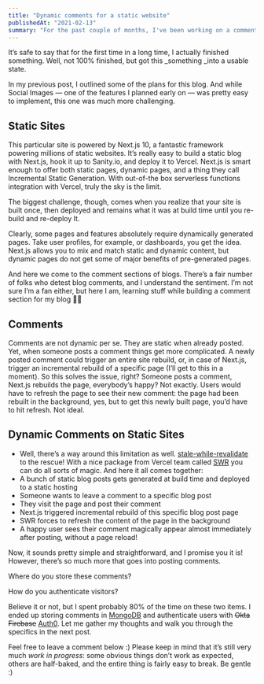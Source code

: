 ```yaml
---
title: "Dynamic comments for a static website"
publishedAt: "2021-02-13"
summary: "For the past couple of months, I've been working on a comment feature for this blog. Now that it's almost finished, I invite you to check it out along with some implementation details."
---
```


It’s safe to say that for the first time in a long time, I actually finished something. Well, not 100% finished, but got this _something _into a usable state. 

In my previous post, I outlined some of the plans for this blog. And while Social Images — one of the features I planned early on — was pretty easy to implement, this  one was much more challenging.

## Static Sites

This particular site is powered by Next.js 10, a fantastic framework powering millions of static websites. It’s really easy to build a static blog with Next.js, hook it up to Sanity.io, and deploy it to Vercel. Next.js is smart enough to offer both static pages, dynamic pages, and a thing they call Incremental Static Generation. With out-of-the box serverless functions integration with Vercel, truly the sky is the limit. 

The biggest challenge, though, comes when you realize that your site is built once, then deployed and remains what it was at build time until you re-build and re-deploy It.

Clearly, some pages and features absolutely require dynamically generated pages. Take user profiles, for example, or dashboards, you get the idea. Next.js allows you to mix and match static and dynamic content, but dynamic pages do not get some of major benefits of pre-generated pages. 

And here we come to the comment sections of blogs. There’s a fair number of folks who detest blog comments, and I understand the sentiment. I’m not sure I’m a fan either, but here I am, learning stuff while building a comment section for my blog 🤷‍♂️

## Comments

Comments are not dynamic per se. They are static when already posted. Yet, when someone posts a comment things get more complicated. A newly posted comment could trigger an entire site rebuild, or, in case of Next.js, trigger an incremental rebuild of a specific page (I’ll get to this in a moment). So this solves the issue, right? Someone posts a comment, Next.js rebuilds the page, everybody’s happy? Not exactly. Users would have to refresh the page to see their new comment: the page had been rebuilt in the background, yes, but to get this newly built page, you’d have to hit refresh. Not ideal.

## Dynamic Comments on Static Sites

* Well, there’s a way around this limitation as well. [stale-while-revalidate](https://web.dev/stale-while-revalidate/) to the rescue! With a nice package from Vercel team called [SWR](https://swr.vercel.app/) you can do all sorts of magic. And here it all comes together:
* A bunch of static blog posts gets generated at build time and deployed to a static hosting
* Someone wants to leave a comment to a specific blog post
* They visit the page and post their comment
* Next.js triggered incremental rebuild of this specific blog post page
* SWR forces to refresh the content of the page in the background
* A happy user sees their comment magically appear almost immediately after posting, without a page reload!

Now, it sounds pretty simple and straightforward, and I promise you it is! However, there’s so much more that goes into posting comments. 

Where do you store these comments?

How do you authenticate visitors?

Believe it or not, but I spent probably 80% of the time on these two items. I ended up storing comments in [MongoDB](https://www.mongodb.com/cloud/atlas) and authenticate users with ~~Okta~~ ~~Firebase~~ [Auth0](https://auth0.com). Let me gather my thoughts and walk you through the specifics in the next post. 

Feel free to leave a comment below :) Please keep in mind that it’s still very much _work in progress_: some obvious things don’t work as expected, others are half-baked, and the entire thing is fairly easy to break. Be gentle :)
